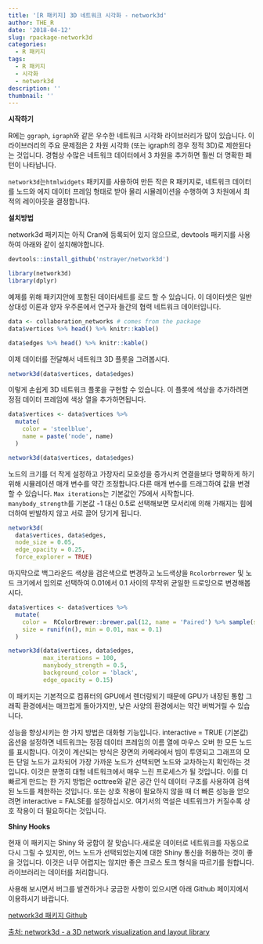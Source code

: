 ```yaml
---
title: '[R 패키지] 3D 네트워크 시각화 - network3d'
author: THE_R
date: '2018-04-12'
slug: rpackage-network3d
categories:
  - R 패키지
tags:
  - R 패키지
  - 시각화
  - network3d
description: ''
thumbnail: ''
---
```


**시작하기**

R에는 `ggraph`, `igraph`와 같은 우수한 네트워크 시각화 라이브러리가 많이 있습니다. 이 라이브러리의 주요 문제점은 2 차원 시각화 (또는 igraph의 경우 정적 3D)로 제한된다는 것입니다. 경험상 수많은 네트워크 데이터에서 3 차원을 추가하면 훨씬 더 명확한 패턴이 나타납니다.

`network3d`는`htmlwidgets` 패키지를 사용하여 만든 작은 R 패키지로, 네트워크 데이터를 노드와 에지 데이터 프레임 형태로 받아 물리 시뮬레이션을 수행하여 3 차원에서 최적의 레이아웃을 결정합니다.

**설치방법**

network3d 패키지는 아직 Cran에 등록되어 있지 않으므로, devtools 패키지를 사용하여 아래와 같이 설치해야합니다.

```r
devtools::install_github('nstrayer/network3d')

library(network3d)
library(dplyr)
```

예제를 위해 패키지안에 포함된 데이터세트를 로드 할 수 있습니다. 이 데이터셋은 일반 상대성 이론과 양자 우주론에서 연구자 들간의 협력 네트워크 데이터입니다.

```r
data <- collaboration_networks # comes from the package
data$vertices %>% head() %>% knitr::kable()
```


```r
data$edges %>% head() %>% knitr::kable()
```

이제 데이터를 전달해서 네트워크 3D 플롯을 그려봅시다.

```r
network3d(data$vertices, data$edges)
```

이렇게 손쉽게 3D 네트워크 플롯을 구현할 수 있습니다. 이 플롯에 색상을 추가하려면 정점 데이터 프레임에 색상 열을 추가하면됩니다.


```r
data$vertices <- data$vertices %>% 
  mutate(
    color = 'steelblue',
    name = paste('node', name)
  )

network3d(data$vertices, data$edges)
```

노드의 크기를 더 작게 설정하고 가장자리 모호성을 증가시켜 연결을보다 명확하게 하기위해 시뮬레이션 매개 변수를 약간 조정합니다.다른 매개 변수를 드래그하여 값을 변경할 수 있습니다. `Max iterations`는 기본값인 75에서 시작합니다. `manybody_strength`를 기본값 -1 대신 0.5로 선택해보면 모서리에 의해 가해지는 힘에 더하여 반발하지 않고 서로 끌어 당기게 됩니다.

```r
network3d(
  data$vertices, data$edges, 
  node_size = 0.05, 
  edge_opacity = 0.25,
  force_explorer = TRUE)
```

마지막으로 백그라운드 색상을 검은색으로 변경하고 노드색상을 `Rcolorbrrewer` 및 노드 크기에서 임의로 선택하여 0.01에서 0.1 사이의 무작위 균일한 드로잉으로 변경해봅시다.

```r
data$vertices <- data$vertices %>% 
  mutate(
    color =  RColorBrewer::brewer.pal(12, name = 'Paired') %>% sample(size = n(), replace = TRUE),
    size = runif(n(), min = 0.01, max = 0.1)
  )

network3d(data$vertices, data$edges, 
          max_iterations = 100,
          manybody_strength = 0.5, 
          background_color = 'black',
          edge_opacity = 0.15)
```

이 패키지는 기본적으로 컴퓨터의 GPU에서 렌더링되기 때문에 GPU가 내장된 통합 그래픽 환경에서는 매끄럽게 돌아가지만, 낮은 사양의 환경에서는 약간 버벅거릴 수 있습니다.

성능을 향상시키는 한 가지 방법은 대화형 기능입니다. interactive = TRUE (기본값) 옵션을 설정하면 네트워크는 정점 데이터 프레임의 이름 열에 마우스 오버 한 모든 노드를 표시합니다. 이것이 계산되는 방식은 장면의 카메라에서 빔이 투영되고 그래프의 모든 단일 노드가 교차되어 가장 가까운 노드가 선택되면 노드와 교차하는지 확인하는 것입니다. 이것은 분명히 대형 네트워크에서 매우 느린 프로세스가 될 것입니다. 이를 더 빠르게 만드는 한 가지 방법은 octtree와 같은 공간 인식 데이터 구조를 사용하여 검색된 노드를 제한하는 것입니다. 또는 상호 작용이 필요하지 않을 때 더 빠른 성능을 얻으려면 interactive = FALSE를 설정하십시오. 여기서의 역설은 네트워크가 커질수록 상호 작용이 더 필요하다는 것입니다.

**Shiny Hooks**

현재 이 패키지는 Shiny 와 궁합이 잘 맞습니다.새로운 데이터로 네트워크를 자동으로 다시 그릴 수 있지만, 어느 노드가 선택되었는지에 대한 Shiny 통신을 허용하는 것이 좋을 것입니다. 이것은 너무 어렵지는 않지만 좋은 크로스 토크 형식을 따르기를 원합니다. 라이브러리는 데이터를 처리합니다.

사용해 보시면서 버그를 발견하거나 궁금한 사항이 있으시면 아래 Github 페이지에서 이용하시기 바랍니다.

[network3d 패키지 Github](https://github.com/nstrayer/network3d)


[출처: network3d - a 3D network visualization and layout library](http://livefreeordichotomize.com/2018/04/09/network3d---a-3d-network-visualization-and-layout-library/)

